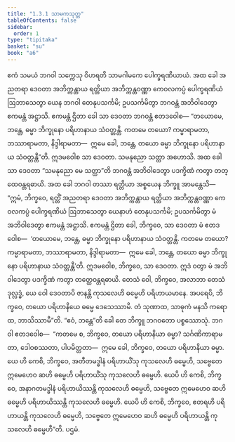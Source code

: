 ```yaml
---
title: "1.3.1 သာမကသုတ္တ"
tableOfContents: false
sidebar:
  order: 1
type: "tipitaka"
basket: "su"
book: "a6"
---
```



<DynamicBreadcrumb />

<Division number="21" book="a6">

<Paragraph number="133" book="a6">
ဧကံ သမယံ ဘဂဝါ သက္ကေသု ဝိဟရတိ သာမဂါမကေ ပေါက္ခရဏိယာယံ. အထ ခေါ အညတရာ ဒေဝတာ အဘိက္ကန္တာယ ရတ္တိယာ အဘိက္ကန္တဝဏ္ဏာ ကေဝလကပ္ပံ ပေါက္ခရဏိယံ ဩဘာသေတွာ ယေန ဘဂဝါ တေနုပသင်္ကမိ; ဥပသင်္ကမိတွာ ဘဂဝန္တံ အဘိဝါဒေတွာ ဧကမန္တံ အဋ္ဌာသိ. ဧကမန္တံ ဌိတာ ခေါ သာ ဒေဝတာ ဘဂဝန္တံ ဧတဒဝေါစ—
</Paragraph>

<Paragraph number="134" book="a6">
“တယောမေ, ဘန္တေ, ဓမ္မာ ဘိက္ခုနော ပရိဟာနာယ သံဝတ္တန္တိ. ကတမေ တယော? ကမ္မာရာမတာ, ဘဿာရာမတာ, နိဒ္ဒါရာမတာ—  ဣမေ ခေါ, ဘန္တေ, တယော ဓမ္မာ ဘိက္ခုနော ပရိဟာနာယ သံဝတ္တန္တီ”တိ. ဣဒမဝေါစ သာ ဒေဝတာ. သမနုညော သတ္ထာ အဟောသိ. အထ ခေါ သာ ဒေဝတာ “သမနုညော မေ သတ္ထာ”တိ ဘဂဝန္တံ အဘိဝါဒေတွာ ပဒက္ခိဏံ ကတွာ တတ္ထေဝန္တရဓာယိ.
</Paragraph>

<Paragraph number="135" book="a6">
အထ ခေါ ဘဂဝါ တဿာ ရတ္တိယာ အစ္စယေန ဘိက္ခူ အာမန္တေသိ—  “ဣမံ, ဘိက္ခဝေ, ရတ္တိံ အညတရာ ဒေဝတာ အဘိက္ကန္တာယ ရတ္တိယာ အဘိက္ကန္တဝဏ္ဏာ ကေဝလကပ္ပံ ပေါက္ခရဏိယံ ဩဘာသေတွာ ယေနာဟံ တေနုပသင်္ကမိ; ဥပသင်္ကမိတွာ မံ အဘိဝါဒေတွာ ဧကမန္တံ အဋ္ဌာသိ. ဧကမန္တံ ဌိတာ ခေါ, ဘိက္ခဝေ, သာ ဒေဝတာ မံ ဧတဒဝေါစ—  ‘တယောမေ, ဘန္တေ, ဓမ္မာ ဘိက္ခုနော ပရိဟာနာယ သံဝတ္တန္တိ. ကတမေ တယော? ကမ္မာရာမတာ, ဘဿာရာမတာ, နိဒ္ဒါရာမတာ—  ဣမေ ခေါ, ဘန္တေ, တယော ဓမ္မာ ဘိက္ခုနော ပရိဟာနာယ သံဝတ္တန္တီ’တိ. ဣဒမဝေါစ, ဘိက္ခဝေ, သာ ဒေဝတာ. ဣဒံ ဝတွာ မံ အဘိဝါဒေတွာ ပဒက္ခိဏံ ကတွာ တတ္ထေဝန္တရဓာယိ. တေသံ ဝေါ, ဘိက္ခဝေ, အလာဘာ တေသံ ဒုလ္လဒ္ဓံ, ယေ ဝေါ ဒေဝတာပိ ဇာနန္တိ ကုသလေဟိ ဓမ္မေဟိ ပရိဟာယမာနေ.
</Paragraph>

<Paragraph number="136" book="a6">
အပရေပိ, ဘိက္ခဝေ, တယော ပရိဟာနိယေ ဓမ္မေ ဒေသေဿာမိ. တံ သုဏာထ, သာဓုကံ မနသိ ကရောထ, ဘာသိဿာမီ”တိ. “ဧဝံ, ဘန္တေ”တိ ခေါ တေ ဘိက္ခူ ဘဂဝတော ပစ္စဿောသုံ. ဘဂဝါ ဧတဒဝေါစ—  “ကတမေ စ, ဘိက္ခဝေ, တယော ပရိဟာနိယာ ဓမ္မာ? သင်္ဂဏိကာရာမတာ, ဒေါဝစဿတာ, ပါပမိတ္တတာ—  ဣမေ ခေါ, ဘိက္ခဝေ, တယော ပရိဟာနိယာ ဓမ္မာ.
</Paragraph>

<Paragraph number="137" book="a6">
ယေ ဟိ ကေစိ, ဘိက္ခဝေ, အတီတမဒ္ဓါနံ ပရိဟာယိံသု ကုသလေဟိ ဓမ္မေဟိ, သဗ္ဗေတေ ဣမေဟေဝ ဆဟိ ဓမ္မေဟိ ပရိဟာယိံသု ကုသလေဟိ ဓမ္မေဟိ. ယေပိ ဟိ ကေစိ, ဘိက္ခဝေ, အနာဂတမဒ္ဓါနံ ပရိဟာယိဿန္တိ ကုသလေဟိ ဓမ္မေဟိ, သဗ္ဗေတေ ဣမေဟေဝ ဆဟိ ဓမ္မေဟိ ပရိဟာယိဿန္တိ ကုသလေဟိ ဓမ္မေဟိ. ယေပိ ဟိ ကေစိ, ဘိက္ခဝေ, ဧတရဟိ ပရိဟာယန္တိ ကုသလေဟိ ဓမ္မေဟိ, သဗ္ဗေတေ ဣမေဟေဝ ဆဟိ ဓမ္မေဟိ ပရိဟာယန္တိ ကုသလေဟိ ဓမ္မေဟီ”တိ.

</Paragraph>
</Division>

<Paragraph number="138" type="center" book="a6">
ပဌမံ.
</Paragraph>